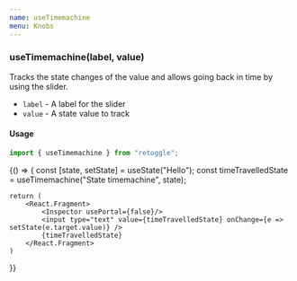 ```yaml
---
name: useTimemachine
menu: Knobs
---
```



### useTimemachine(label, value)

Tracks the state changes of the value and allows going back in time by using the slider.

- `label` - A label for the slider
- `value` - A state value to track

#### Usage

```javascript
import { useTimemachine } from "retoggle";
```

<Playground>
{() => {
    const [state, setState] = useState("Hello");
    const timeTravelledState = useTimemachine("State timemachine", state);

    return (
        <React.Fragment>
            <Inspector usePortal={false}/>
            <input type="text" value={timeTravelledState} onChange={e => setState(e.target.value)} />
            {timeTravelledState}
        </React.Fragment>
    )

}}

</Playground>
